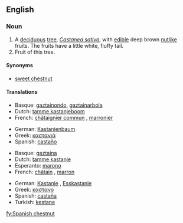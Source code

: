 ==English==
{{wikipedia}}

===Noun===
{{en-noun|sg=[[Spanish]] [[chestnut]]}}

# A [[deciduous]] [[tree]], ''[[Castanea sativa]]'', with [[edible]] deep brown [[nut]]like fruits. The fruits have a little white, fluffy tail.
# Fruit of this tree.

====Synonyms====
* [[sweet chestnut]]

====Translations====
{{trans-top|tree}}
*Basque: [[gaztainondo]], [[gaztainarbola]]
*Dutch: [[tamme kastanjeboom]]
*French: [[châtaignier commun]] {{m}}, [[marronier]] {{m}}
{{trans-mid}}
*German: [[Kastanienbaum]] {{m}}
*Greek: [[καστανιά]] {{f}}
*Spanish: [[castaño]] {{m}}
{{trans-bottom}}

{{trans-top|fruit}}
*Basque: [[gaztaina]]
*Dutch: [[tamme kastanje]] {{m}}
*Esperanto: [[marono]]
*French: [[châtain]] {{m}}, [[marron]] {{m}}
{{trans-mid}}
*German: [[Kastanie]] {{f}}, [[Esskastanie]] {{f}}
*Greek: [[κάστανο]] {{n}}
*Spanish: [[castaña]] {{f}}
*Turkish: [[kestane]]
{{trans-bottom}}

[[fy:Spanish chestnut]]